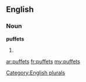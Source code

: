 ==English==

===Noun===
'''puffets'''

# {{plural of|[[puffet]]}}

[[Category:English plurals]]

[[ar:puffets]]
[[fr:puffets]]
[[my:puffets]]